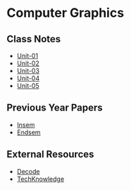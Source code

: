 # Computer Graphics

## Class Notes

- [Unit-01](https://drive.google.com/drive/folders/1-JOvaDusVRcktEwjWW3r6xHTIXd3kZn4)
- [Unit-02](https://drive.google.com/drive/folders/1-tERe7xPpUOyuIRtTqF3dAdV-fKZ3x8B)
- [Unit-03](https://drive.google.com/drive/folders/1oHNGjkBoF8Dod1nRkB6QkAzzXsw13BN3)
- [Unit-04](https://drive.google.com/drive/folders/13C90wkIPnxRWZzke8Nx-HZhqJI2dFxrr)
- [Unit-05](https://drive.google.com/drive/folders/17Dc2zzOoocWlahNLPuPIm5zrBbvXAU4P)

## Previous Year Papers

- [Insem](https://drive.google.com/drive/folders/16i0nT7vTAFoWbQMn8a6Ame5R8QQ859Ve)
- [Endsem](https://drive.google.com/drive/folders/1xQhZxGB9OzLWFGDJawa-vv2r47-QLh2y)

## External Resources

- [Decode](https://drive.google.com/drive/folders/1101KzOUykKp5EjbHWT_Zio-sypFrSl6W)
- [TechKnowledge](https://drive.google.com/file/d/118LYZeIYU4T7o2Yy2XGRgPz01qatBgbN/view?usp=sharing)
